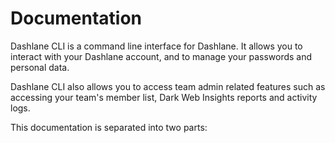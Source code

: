 
# Documentation

<Cards>
    <Card title="⚙️ Install" href="/install" />
    <Card title="ℹ️ Github Repository" href="https://github.com/Dashlane/dashlane-cli" target="_blank" />
</Cards>

Dashlane CLI is a command line interface for Dashlane. It allows you to interact with your Dashlane account, and to manage your passwords and personal data.

Dashlane CLI also allows you to access team admin related features such as accessing your team's member list, Dark Web Insights reports and activity logs.

This documentation is separated into two parts:

<Cards>
    <Card title="👤 Personal Commands" href="/personal" />
    <Card title="👔 Business Commands" href="/business" />
</Cards>
